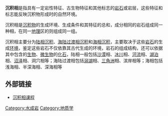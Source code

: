 '''沉积相'''是指具有一定岩性特征、古生物特征和其他标志的[[岩石|岩石]]或岩层，这些特征和标志能反映沉积物形成时的自然环境。

沉积相是[[沉积物|沉积物]]的生成环境、生成条件和其特征的总和，成分相同的岩石组成同一种相，在同一[[地理|地理]]区的则组成同一组。

沉积相主要分为[[陆相沉积|陆相沉积]]、[[海陆过渡相沉积|海陆过渡相沉积]]和[[海相沉积|海相沉积]]，主要取决于这些[[岩石|岩石]]的生成[[环境|环境]]，鉴定这些岩石不仅依靠其古代生成的环境，岩石的组成结构，还可以依据其中包含的[[生物|生物]]、[[微生物|微生物]]的[[化石|化石]]，陆相一般包括[[沙漠|沙漠]]相、[[冰川|冰川]]相、[[河流|河流]]相、[[湖泊|湖泊]]相、[[沼泽|沼泽]]相、洞穴相等；海陆过渡相包括[[潟湖|潟湖]]相、[[三角洲|三角洲]]相、滨岸相等；海相包括浅海相、半深海相、深海相等

== 外部链接 ==
* [http://jpkc.dept.xsyu.edu.cn/cjys/ 沉积相课程] {{Wayback|url=http://jpkc.dept.xsyu.edu.cn/cjys/ |date=20081204135427 }}

{{Authority control}}
[[Category:水成岩|Category:水成岩]]
[[Category:地质学|Category:地质学]]